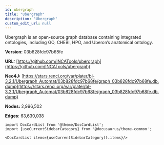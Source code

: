 ```yaml
---
id: ubergraph
title: "Ubergraph"
description: "Ubergraph"
custom_edit_url: null
---
```





Ubergraph is an open-source graph database containing integrated ontologies, including GO, CHEBI, HPO, and Uberon’s anatomical ontology.

**Version:** 03b828fdc97b68fe

**URL:** [https://github.com/INCATools/ubergraph](https://github.com/INCATools/ubergraph)

**Neo4J:** [https://stars.renci.org/var/plater/bl-3.2.1/Ubergraph_Automat/03b828fdc97b68fe/graph_03b828fdc97b68fe.db.dump](https://stars.renci.org/var/plater/bl-3.2.1/Ubergraph_Automat/03b828fdc97b68fe/graph_03b828fdc97b68fe.db.dump)

**Nodes:** 2,996,502

**Edges:** 63,630,038





```mdx-code-block
import DocCardList from '@theme/DocCardList';
import {useCurrentSidebarCategory} from '@docusaurus/theme-common';

<DocCardList items={useCurrentSidebarCategory().items}/>
```
      